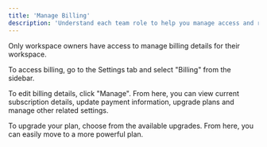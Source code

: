 ```yaml
---
title: 'Manage Billing'
description: 'Understand each team role to help you manage access and responsibilities within your workspace.'
---
```


<Note>Only workspace owners have access to manage billing details for their workspace.</Note>

To access billing, go to the Settings tab and select "Billing" from the sidebar.

To edit billing details, click "Manage". From here, you can view current subscription details, update payment information, upgrade plans and manage other related settings.

To upgrade your plan, choose from the available upgrades. From here, you can easily move to a more powerful plan.